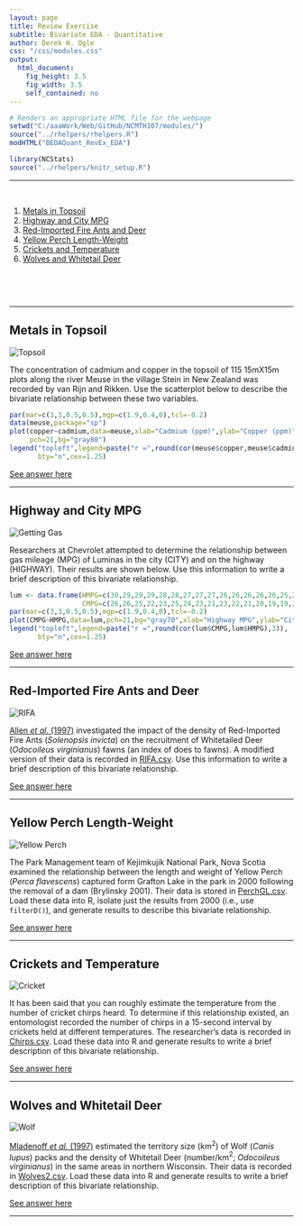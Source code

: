 ```yaml
---
layout: page
title: Review Exercise
subtitle: Bivariate EDA - Quantitative
author: Derek H. Ogle
css: "/css/modules.css"
output:
  html_document:
    fig_height: 3.5
    fig_width: 3.5
    self_contained: no
---
```


```r
# Renders an appropriate HTML file for the webpage
setwd("C:/aaaWork/Web/GitHub/NCMTH107/modules/")
source("../rhelpers/rhelpers.R")
modHTML("BEDAQuant_RevEx_EDA")
```

```r
library(NCStats)
source("../rhelpers/knitr_setup.R")
```

----

&nbsp;

1. [Metals in Topsoil](#metals-in-topsoil)
1. [Highway and City MPG](#highway-and-city-mpg)
1. [Red-Imported Fire Ants and Deer](#red-imported-fire-ants-and-deer)
1. [Yellow Perch Length-Weight](#yellow-perch-length-weight)
1. [Crickets and Temperature](#crickets-and-temperature)
1. [Wolves and Whitetail Deer](#wolves-and-whitetail-deer)

&nbsp;

&nbsp;

----

## Metals in Topsoil
<img src="zimgs/topsoil.jpg" alt="Topsoil" class="img-right">

The concentration of cadmium and copper in the topsoil of 115 15mX15m plots along the river Meuse in the village Stein in New Zealand was recorded by van Rijn and Rikken. Use the scatterplot below to describe the bivariate relationship between these two variables.

```r
par(mar=c(3,3,0.5,0.5),mgp=c(1.9,0.4,0),tcl=-0.2)
data(meuse,package="sp")
plot(copper~cadmium,data=meuse,xlab="Cadmium (ppm)",ylab="Copper (ppm)",
     pch=21,bg="gray80")
legend("topleft",legend=paste("r =",round(cor(meuse$copper,meuse$cadmium),3)),
       bty="n",cex=1.25)
```

[See answer here](zRevExAns/BEDAQuant.html#metals-in-topsoil)

----

## Highway and City MPG
<img src="zimgs/getting_gas.jpg" alt="Getting Gas" class="img-right">

Researchers at Chevrolet attempted to determine the relationship between gas mileage (MPG) of Luminas in the city (CITY) and on the highway (HIGHWAY). Their results are shown below. Use this information to write a brief description of this bivariate relationship.

```r
lum <- data.frame(HMPG=c(30,29,29,29,28,28,27,27,27,26,26,26,26,26,25,25,25,24,24,24,24,23,23,23,22,22,22,22,21,21,21,20,20,20),
                  CMPG=c(26,26,25,22,23,25,24,23,21,23,22,21,20,19,19,20,21,22,21,19,17,18,19,20,19,18,17,16,17,18,19,18,17,16))
par(mar=c(3,3,0.5,0.5),mgp=c(1.9,0.4,0),tcl=-0.2)
plot(CMPG~HMPG,data=lum,pch=21,bg="gray70",xlab="Highway MPG",ylab="City MPG")
legend("topleft",legend=paste("r =",round(cor(lum$CMPG,lum$HMPG),3)),
       bty="n",cex=1.25)
```

[See answer here](zRevExAns/BEDAQuant.html#highway-and-city-mpg)

----

## Red-Imported Fire Ants and Deer
<img src="zimgs/RIFA.jpg" alt="RIFA" class="img-right">

[Allen *et al.* (1997)](http://digitalcommons.unl.edu/cgi/viewcontent.cgi?article=1047&context=ncfwrustaff) investigated the impact of the density of Red-Imported Fire Ants (*Solenopsis invicta*) on the recruitment of Whitetailed Deer (*Odocoileus virginianus*) fawns (an index of does to fawns). A modified version of their data is recorded in [RIFA.csv](https://raw.githubusercontent.com/droglenc/NCData/master/RIFA.csv). Use this information to write a brief description of this bivariate relationship.

[See answer here](zRevExAns/BEDAQuant.html#red-imported-fire-ants-and-deer)

----

## Yellow Perch Length-Weight
<img src="zimgs/yellow-perch.jpg" alt="Yellow Perch" class="img-right">

The Park Management team of Kejimkujik National Park, Nova Scotia examined the relationship between the length and weight of Yellow Perch (*Perca flavescens*) captured form Grafton Lake in the park in 2000 following the removal of a dam (Brylinsky 2001). Their data is stored in [PerchGL.csv](https://raw.githubusercontent.com/droglenc/NCData/master/PerchGL.csv). Load these data into R, isolate just the results from 2000 (i.e., use `filterD()`), and generate results to describe this bivariate relationship.

[See answer here](zRevExAns/BEDAQuant.html#yellow-perch-length-weight)

----

## Crickets and Temperature
<img src="zimgs/cricket.jpg" alt="Cricket" class="img-right">

It has been said that you can roughly estimate the temperature from the number of cricket chirps heard. To determine if this relationship existed, an entomologist recorded the number of chirps in a 15-second interval by crickets held at different temperatures. The researcher's data is recorded in [Chirps.csv](https://raw.githubusercontent.com/droglenc/NCData/master/Chirps.csv). Load these data into R and generate results to write a brief description of this bivariate relationship.

[See answer here](zRevExAns/BEDAQuant.html#crickets-and-temperature)

----

## Wolves and Whitetail Deer
<img src="zimgs/wolf.jpg" alt="Wolf" class="img-right">

[Mladenoff *et al.* (1997)](https://www.researchgate.net/profile/David_Mladenoff/publication/247843996_Causes_and_Implications_of_Species_Restoration_in_Altered_Ecosystems/links/5410594a0cf2f2b29a40f2ce.pdf) estimated the territory size (km$^{2}$) of Wolf (*Canis lupus*) packs and the density of Whitetail Deer (number/km$^{2}$; *Odocoileus virginianus*) in the same areas in northern Wisconsin. Their data is recorded in [Wolves2.csv](https://raw.githubusercontent.com/droglenc/NCData/master/Wolves2.csv). Load these data into R and generate results to write a brief description of this bivariate relationship.

[See answer here](zRevExAns/BEDAQuant.html#wolves-and-whitetail-deer)

----

